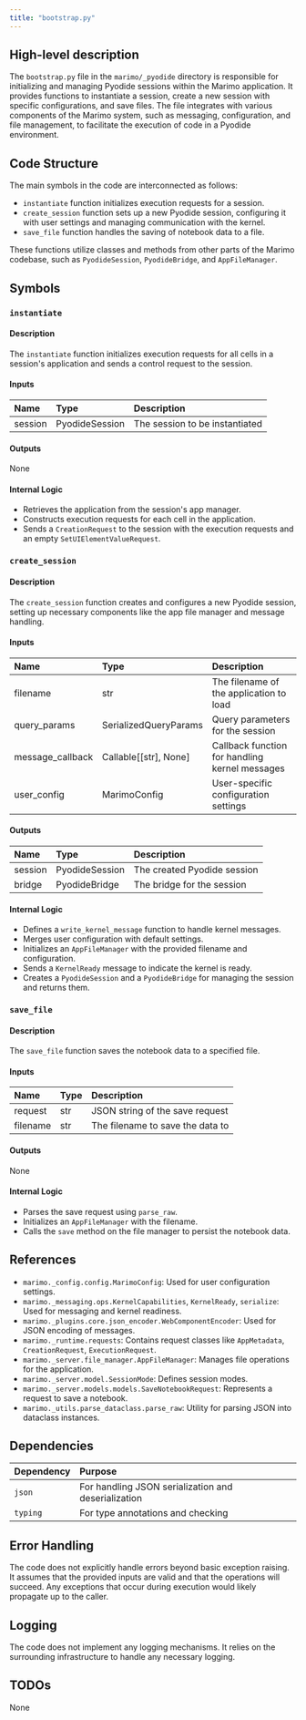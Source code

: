 ```yaml
---
title: "bootstrap.py"
---
```


## High-level description

The `bootstrap.py` file in the `marimo/_pyodide` directory is responsible for initializing and managing Pyodide sessions within the Marimo application. It provides functions to instantiate a session, create a new session with specific configurations, and save files. The file integrates with various components of the Marimo system, such as messaging, configuration, and file management, to facilitate the execution of code in a Pyodide environment.

## Code Structure

The main symbols in the code are interconnected as follows:
- `instantiate` function initializes execution requests for a session.
- `create_session` function sets up a new Pyodide session, configuring it with user settings and managing communication with the kernel.
- `save_file` function handles the saving of notebook data to a file.

These functions utilize classes and methods from other parts of the Marimo codebase, such as `PyodideSession`, `PyodideBridge`, and `AppFileManager`.

## Symbols

### `instantiate`
#### Description
The `instantiate` function initializes execution requests for all cells in a session's application and sends a control request to the session.

#### Inputs
| Name    | Type           | Description                  |
|:--------|:---------------|:-----------------------------|
| session | PyodideSession | The session to be instantiated |

#### Outputs
None

#### Internal Logic
- Retrieves the application from the session's app manager.
- Constructs execution requests for each cell in the application.
- Sends a `CreationRequest` to the session with the execution requests and an empty `SetUIElementValueRequest`.

### `create_session`
#### Description
The `create_session` function creates and configures a new Pyodide session, setting up necessary components like the app file manager and message handling.

#### Inputs
| Name            | Type                   | Description                                      |
|:----------------|:-----------------------|:-------------------------------------------------|
| filename        | str                    | The filename of the application to load          |
| query_params    | SerializedQueryParams  | Query parameters for the session                 |
| message_callback| Callable[[str], None]  | Callback function for handling kernel messages   |
| user_config     | MarimoConfig           | User-specific configuration settings             |

#### Outputs
| Name    | Type                       | Description                  |
|:--------|:---------------------------|:-----------------------------|
| session | PyodideSession             | The created Pyodide session  |
| bridge  | PyodideBridge              | The bridge for the session   |

#### Internal Logic
- Defines a `write_kernel_message` function to handle kernel messages.
- Merges user configuration with default settings.
- Initializes an `AppFileManager` with the provided filename and configuration.
- Sends a `KernelReady` message to indicate the kernel is ready.
- Creates a `PyodideSession` and a `PyodideBridge` for managing the session and returns them.

### `save_file`
#### Description
The `save_file` function saves the notebook data to a specified file.

#### Inputs
| Name     | Type | Description                  |
|:---------|:-----|:-----------------------------|
| request  | str  | JSON string of the save request |
| filename | str  | The filename to save the data to |

#### Outputs
None

#### Internal Logic
- Parses the save request using `parse_raw`.
- Initializes an `AppFileManager` with the filename.
- Calls the `save` method on the file manager to persist the notebook data.

## References

- `marimo._config.config.MarimoConfig`: Used for user configuration settings.
- `marimo._messaging.ops.KernelCapabilities`, `KernelReady`, `serialize`: Used for messaging and kernel readiness.
- `marimo._plugins.core.json_encoder.WebComponentEncoder`: Used for JSON encoding of messages.
- `marimo._runtime.requests`: Contains request classes like `AppMetadata`, `CreationRequest`, `ExecutionRequest`.
- `marimo._server.file_manager.AppFileManager`: Manages file operations for the application.
- `marimo._server.model.SessionMode`: Defines session modes.
- `marimo._server.models.models.SaveNotebookRequest`: Represents a request to save a notebook.
- `marimo._utils.parse_dataclass.parse_raw`: Utility for parsing JSON into dataclass instances.

## Dependencies

| Dependency | Purpose                                      |
|:-----------|:---------------------------------------------|
| `json`     | For handling JSON serialization and deserialization |
| `typing`   | For type annotations and checking            |

## Error Handling

The code does not explicitly handle errors beyond basic exception raising. It assumes that the provided inputs are valid and that the operations will succeed. Any exceptions that occur during execution would likely propagate up to the caller.

## Logging

The code does not implement any logging mechanisms. It relies on the surrounding infrastructure to handle any necessary logging.

## TODOs

None